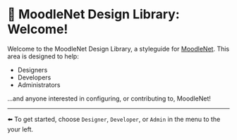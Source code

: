 
<Meta title="Getting started|Welcome" />

# 👋 MoodleNet Design Library: Welcome!
Welcome to the MoodleNet Design Library, a styleguide for [MoodleNet](https://moodle.com/moodlenet). This area is designed to help: 
* Designers
* Developers
* Administrators

...and anyone interested in configuring, or contributing to, MoodleNet!

-----

⬅️ To get started, choose <code>Designer</code>, <code>Developer</code>, or <code>Admin</code> in the menu to the your left.


